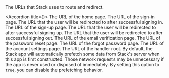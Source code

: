 <ParamField path="urls" type="object">
  The URLs that Stack uses to route and redirect.

  <Accordion title={<span className="accordion-show-properties" />}>
    <ParamField path="home" type="string">
      The URL of the home page.
    </ParamField>
    <ParamField path="signIn" type="string">
      The URL of the sign-in page.
    </ParamField>
    <ParamField path="afterSignIn" type="string">
      The URL that the user will be redirected to after successful signing in.
    </ParamField>
    <ParamField path="signUp" type="string">
      The URL of the sign-up page.
    </ParamField>
    <ParamField path="afterSignUp" type="string">
      The URL that the user will be redirected to after successful signing up.
    </ParamField>
    <ParamField path="afterSignOut" type="string">
      The URL that the user will be redirected to after successful signing out.
    </ParamField>
    <ParamField path="emailVerification" type="string">
      The URL of the email verification page.
    </ParamField>
    <ParamField path="passwordReset" type="string">
      The URL of the password reset page.
    </ParamField>
    <ParamField path="forgotPassword" type="string">
      The URL of the forgot password page.
    </ParamField>
    <ParamField path="accountSettings" type="string">
      The URL of the account settings page.
    </ParamField>
    <ParamField path="handler" type="string">
      The URL of the handler root. 
    </ParamField>
  </Accordion>
</ParamField>
<ParamField path="noAutomaticPrefetch" type="boolean">
  By default, the Stack app will automatically prefetch some data from Stack's server when this app is first constructed. Those network requests may be unnecessary if the app is never used or disposed of immediately. By setting this option to `true`, you can disable the prefetching behavior.
</ParamField>
